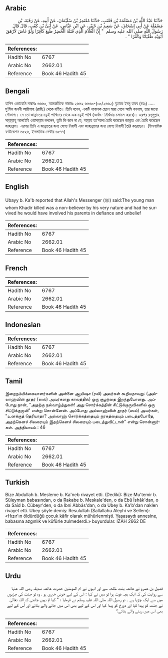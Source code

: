 ## Arabic


<div dir="rtl" lang="ar" style={{fontSize:'larger',backgroundColor:'#f8f9fa',padding:20}}>
حَدَّثَنَا عَبْدُ اللَّهِ بْنُ مَسْلَمَةَ بْنِ قَعْنَبٍ، حَدَّثَنَا مُعْتَمِرُ بْنُ سُلَيْمَانَ، عَنْ أَبِيهِ، عَنْ رَقَبَةَ، بْنِ مَسْقَلَةَ عَنْ أَبِي إِسْحَاقَ، عَنْ سَعِيدِ بْنِ جُبَيْرٍ، عَنِ ابْنِ عَبَّاسٍ، عَنْ أُبَىِّ بْنِ كَعْبٍ، قَالَ قَالَ رَسُولُ اللَّهِ صلى الله عليه وسلم ‏ "‏ إِنَّ الْغُلاَمَ الَّذِي قَتَلَهُ الْخَضِرُ طُبِعَ كَافِرًا وَلَوْ عَاشَ لأَرْهَقَ أَبَوَيْهِ طُغْيَانًا وَكُفْرًا ‏"‏ ‏.‏
</div>
<div style={{backgroundColor:'#f8f9fa',padding:20, marginBottom: 10}}><table> <thead> <tr> <th>References:</th> <th></th> </tr> </thead> <tbody><tr><td>Hadith No</td><td>6767</td></tr><tr><td>Arabic No</td><td>2662.01</td></tr><tr><td>Reference</td><td>Book 46 Hadith 45</td></tr></tbody></table></div>

## Bengali


<div dir="ltr" lang="bn" style={{fontSize:'larger',backgroundColor:'#f8f9fa',padding:20}}>
হাদিস একাডেমি নাম্বারঃ ৬৬৬০, আন্তর্জাতিক নাম্বারঃ ২৬৬২ ৬৬৬০-(৩০/২৬৬২) যুহায়র ইবনু হারব (রহঃ) ..... মু’মিন জননী আয়িশাহ (রাযিঃ) থেকে বর্ণিত। তিনি বলেন, একটি নাবালক ছেলে মারা গেলে আমি বললাম, তার জন্যে সৌভাগ্য। সে তো জান্নাতের চড়ুই পাখিদের থেকে এক চড়ুই পাখি (অর্থাৎ- নির্দ্বিধায় চলাচল করবে)। এরপর রসূলুল্লাহ সাল্লাল্লাহু আলাইহি ওয়াসাল্লাম বললেন, তুমি কি জান না যে, আল্লাহ তা’আলা তৈরি করেছেন জান্নাত এবং তৈরি করেছেন জাহান্নাম। এরপর তিনি এ জান্নাতের জন্য যোগ্য নিবাসী এবং জাহান্নামের জন্য যোগ্য নিবাসী তৈরি করেছেন। (ইসলামিক ফাউন্ডেশন ৬৫২৬, ইসলামিক সেন্টার ৬৫৭৭)
</div>
<div style={{backgroundColor:'#f8f9fa',padding:20, marginBottom: 10}}><table> <thead> <tr> <th>References:</th> <th></th> </tr> </thead> <tbody><tr><td>Hadith No</td><td>6767</td></tr><tr><td>Arabic No</td><td>2662.01</td></tr><tr><td>Reference</td><td>Book 46 Hadith 45</td></tr></tbody></table></div>

## English


<div dir="ltr" lang="en" style={{fontSize:'larger',backgroundColor:'#f8f9fa',padding:20}}>
Ubayy b. Ka'b reported that Allah's Messenger (ﷺ) said:The young man whom Khadir killed was a non-believer by his very nature and had he survived he would have involved his parents in defiance and unbelief
</div>
<div style={{backgroundColor:'#f8f9fa',padding:20, marginBottom: 10}}><table> <thead> <tr> <th>References:</th> <th></th> </tr> </thead> <tbody><tr><td>Hadith No</td><td>6767</td></tr><tr><td>Arabic No</td><td>2662.01</td></tr><tr><td>Reference</td><td>Book 46 Hadith 45</td></tr></tbody></table></div>

## French


<div dir="ltr" lang="fr" style={{fontSize:'larger',backgroundColor:'#f8f9fa',padding:20}}>

</div>
<div style={{backgroundColor:'#f8f9fa',padding:20, marginBottom: 10}}><table> <thead> <tr> <th>References:</th> <th></th> </tr> </thead> <tbody><tr><td>Hadith No</td><td>6767</td></tr><tr><td>Arabic No</td><td>2662.01</td></tr><tr><td>Reference</td><td>Book 46 Hadith 45</td></tr></tbody></table></div>

## Indonesian


<div dir="ltr" lang="id" style={{fontSize:'larger',backgroundColor:'#f8f9fa',padding:20}}>

</div>
<div style={{backgroundColor:'#f8f9fa',padding:20, marginBottom: 10}}><table> <thead> <tr> <th>References:</th> <th></th> </tr> </thead> <tbody><tr><td>Hadith No</td><td>6767</td></tr><tr><td>Arabic No</td><td>2662.01</td></tr><tr><td>Reference</td><td>Book 46 Hadith 45</td></tr></tbody></table></div>

## Tamil


<div dir="ltr" lang="ta" style={{fontSize:'larger',backgroundColor:'#f8f9fa',padding:20}}>
இறைநம்பிக்கையாளர்களின் அன்னை ஆயிஷா (ரலி) அவர்கள் கூறியதாவது: (அல்லாஹ்வின் தூதர் (ஸல்) அவர்களது காலத்தில்) ஒரு குழந்தை இறந்துபோனது. அப்போது நான், "அதற்கு நல்வாழ்த்துகள்! அது சொர்க்கத்தின் சிட்டுக்குருவிகளில் ஒரு சிட்டுக்குருவி" என்று சொன்னேன். அப்போது அல்லாஹ்வின் தூதர் (ஸல்) அவர்கள், "உனக்குத் தெரியாதா? அல்லாஹ் சொர்க்கத்தையும் நரகத்தையும் படைத்தபோதே, அதற்கெனச் சிலரையும் இதற்கெனச் சிலரையும் படைத்துவிட்டான்" என்று சொன்னார்கள். அத்தியாயம் : 46
</div>
<div style={{backgroundColor:'#f8f9fa',padding:20, marginBottom: 10}}><table> <thead> <tr> <th>References:</th> <th></th> </tr> </thead> <tbody><tr><td>Hadith No</td><td>6767</td></tr><tr><td>Arabic No</td><td>2662.01</td></tr><tr><td>Reference</td><td>Book 46 Hadith 45</td></tr></tbody></table></div>

## Turkish


<div dir="ltr" lang="tr" style={{fontSize:'larger',backgroundColor:'#f8f9fa',padding:20}}>
Bize Abdullah b. Mesleme b. Ka'neb rivayet etti. (Dediki): Bize Mu'temir b. Süleyman babasından, o da Rakabe b. Meskale'den, o da Ebû İshâk'dan, o da Saîd b. Cübeyr'den, o da İbni Abbâs'dan, o da Ubey b. Ka'b'dan naklen rivayet etti. Ubey şöyle demiş: Resulullah (Sallallahu Aleyhi ve Sellem): «Hızır'ın öldürdüğü çocuk kâfir olarak mühürlenmişti. Yaşasaydı annesine, babasına azgınlık ve küfürle zulmederdi.» buyurdular. İZAH 2662 DE
</div>
<div style={{backgroundColor:'#f8f9fa',padding:20, marginBottom: 10}}><table> <thead> <tr> <th>References:</th> <th></th> </tr> </thead> <tbody><tr><td>Hadith No</td><td>6767</td></tr><tr><td>Arabic No</td><td>2662.01</td></tr><tr><td>Reference</td><td>Book 46 Hadith 45</td></tr></tbody></table></div>

## Urdu


<div dir="rtl" lang="ur" style={{fontSize:'larger',backgroundColor:'#f8f9fa',padding:20}}>
فضیل بن عمرو نے عائشہ بنت طلحہ سے اور انہوں نے ام المومنین حضرت عائشہ صدیقہ رضی اللہ عنہا سے روایت کی کہ ایک بچہ فوت ہوا تو میں نے کہا : اس کے لیے خوش خبری ہو ، وہ تو جنت کی چڑیوں میں سے ایک چڑیا ہے ۔ تو رسول اللہ صلی اللہ علیہ وسلم نے فرمایا : " کیا تم نہیں جانتی کہ اللہ تعالیٰ نے جنت کو پیدا کیا اور دوزخ کو پیدا کیا اور اس کے لیے بھی اس میں جانے والے بنائے اور اُس کے لیے بھی اس میں رہنے والے بنائے؟
</div>
<div style={{backgroundColor:'#f8f9fa',padding:20, marginBottom: 10}}><table> <thead> <tr> <th>References:</th> <th></th> </tr> </thead> <tbody><tr><td>Hadith No</td><td>6767</td></tr><tr><td>Arabic No</td><td>2662.01</td></tr><tr><td>Reference</td><td>Book 46 Hadith 45</td></tr></tbody></table></div>